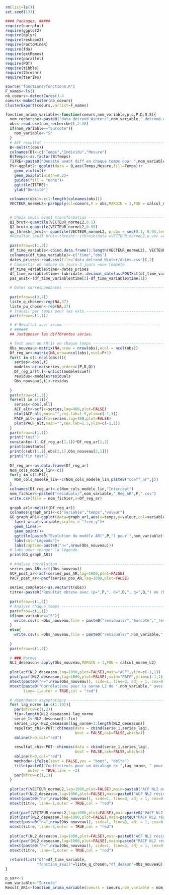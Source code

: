 ```r
rm(list=ls())
set.seed(133)

#### Packages. #####
require(corrplot)
require(ggplot2)
require(dplyr)
require(reshape2)
require(FactoMineR)
require(fda)
require(extRemes)
require(parallel)
require(POT)
require(tibble)
require(threshr)
require(tseries)
```

```r
source("fonctions/fonctions.R")
F_names<-ls()
nb_coeurs<-detectCores()-4
coeurs<-makeCluster(nb_coeurs)
clusterExport(coeurs,varlist=F_names)
```

```r
fonction_arima_variable<-function(coeurs,nom_variable,p,q,P,D,Q,S){
  nom_recherche<-paste0("data_detrend_Winter/",nom_variable,"_detrend.csv")
  obs<-read.csv(nom_recherche)[,2:38]
  if(nom_variable=="Surcote"){
    nom_variable<-"S"
  }
  # ACF resultat ------------------------------------------------------------
  B<-melt(t(obs))
  colnames(B)<-c("Temps","Individu","Mesure")
  B$Temps<-as.factor(B$Temps)
  TITRE<-paste0("Densité avant diff en chaque temps pour ",nom_variable, " en hiver")
  PV<-ggplot2::ggplot(data = B,aes(Temps,Mesure,fill=Temps))+
    geom_violin()+
    geom_boxplot(width=0.2)+
    guides(fill = "none")+
    ggtitle(TITRE)+
    ylab("Densité")
  
  colnames(obs)<-c(1:length(colnames(obs)))
  VECTEUR_normeL2<-parApply(cl=coeurs,X = obs,MARGIN = 1,FUN = calcul_norme_L2)
  

  # Choix seuil avant transformation ----------------------------------------
  Q1_brut<-quantile(VECTEUR_normeL2,0.1)
  Q2_brut<-quantile(VECTEUR_normeL2,0.95)
  qu_threshr_brut<- quantile(VECTEUR_normeL2, probs = seq(0.1, 0.95,length.out=10))
  #Resultat_seuil_brut<-threshr::ithresh(data =VECTEUR_normeL2,u_vec =qu_threshr_brut)
  
  par(mfrow=c(1,2))
  df_time_variable<-cbind.data.frame(1:length(VECTEUR_normeL2), VECTEUR_normeL2)
  colnames(df_time_variable)<-c("time","obs")
  dates_prises<-read.csv(file="data_detrend_Winter/dates.csv")[,2]
  # Convertir en nombre de jours-3 jours =une tempête.
  df_time_variable$time<-dates_prises
  df_time_variable$time<-lubridate::decimal_date(as.POSIXct(df_time_variable$time, format="%d/%m/%Y"))
  pas_unit<-(df_time_variable$time[2]-df_time_variable$time[1])

  # Dates correspondantes ---------------------------------------------------
 
  par(mfrow=c(3,4))
  liste_q_chosen<-rep(NA,37)
  liste_pu_chosen<-rep(NA,37)
  # Travail par temps pour les exts -----------------------------------------
  par(mfrow=c(1,1))

  # # Résultat avec arima -------------------------------------------
  # ######
  ## Juxtaposer les différentes séries.

  # Test avec un AR(1) en chaque temps --------------------------------------
  Obs_nouveau<-matrix(NA,nrow = nrow(obs),ncol = ncol(obs))
  Df_reg_ar<-matrix(NA,nrow=ncol(obs),ncol=P+1)
  for(t in c(1:ncol(obs))){
    series<-obs[,t]
    modele<-arima(series,order=c(P,D,Q))
    Df_reg_ar[t,]<-unlist(modele$coef)
    residus<-modele$residuals
    Obs_nouveau[,t]<-residus
  
  }
  par(mfrow=c(1,2))
  for(ell in c(1)){
    series<-obs[,ell]
    ACF_alt<-acf(x=series,lag=400,plot=FALSE)
    plot(ACF_alt,main="",cex.lab=1.5,ylim=c(-1,1))
    PACF_alt<-pacf(x=series,lag=400,plot=FALSE)
    plot(PACF_alt,main="",cex.lab=1.5,ylim=c(-1,1))
  }
  par(mfrow=c(1,1))
  print("test")
  constante<-(1-Df_reg_ar[1,1])*Df_reg_ar[1,2]
  print(constante)
  print(c(obs[1,1],obs[2,1],Obs_nouveau[2,1]))
  print("fin test")
  
  Df_reg_ar<-as.data.frame(Df_reg_ar)
  Nom_cols_modele_lin<-c()
  for(j in c(1:P)){
    Nom_cols_modele_lin<-c(Nom_cols_modele_lin,paste0("coeff_ar",j))
  }
  colnames(Df_reg_ar)<-c(Nom_cols_modele_lin,"Intercept")
  nom_fichier<-paste0("residuals/",nom_variable,"_Reg_AR",P,".csv")
  write.csv(file = nom_fichier,x=Df_reg_ar)
  
  graph_ar1<-melt(t(Df_reg_ar))
  colnames(graph_ar1)<-c("variable","temps","valeur")
  GG_graph_AR1<-ggplot(data=graph_ar1,aes(x=temps,y=valeur,col=variable))+
    facet_wrap(~variable,scales = "free_y")+
    geom_line()+
    geom_point()+
    ggtitle(paste0("Evolution du modèle AR(",P,") pour ",nom_variable))+
    labs(col="Légende")+
    labs(caption=paste0("n=",nrow(Obs_nouveau)))
  # labs pour changer la légende. 
  print(GG_graph_AR1)
  
  # Analyse corrélation -----------------------------------------------------
  series_pos_AR<-c(t(Obs_nouveau))
  ACF_post_ar<-acf(series_pos_AR,lag=1000,plot=FALSE)
  PACF_post_ar<-pacf(series_pos_AR,lag=1000,plot=FALSE)
  
  series_complete<-as.vector(t(obs))
  titre<-paste0("Resultat obtenu avec (p=",P,", d=",D,", q=",Q,") en chaque temps")
  
  par(mfrow=c(1,2))
  # Analyse chaque temps ---------------------------------------------------
  par(mfrow=c(1,1))
  if(nom_variable=="S"){
    write.csv(x =Obs_nouveau,file = paste0("residuals/","Surcote","_residuals.csv"))
  }
  else{
    write.csv(x =Obs_nouveau,file = paste0("residuals/",nom_variable,"_residus.csv"))
    
  }
  par(mfrow=c(1,2))
  
  # ### Normes
  NL2_deseason<-apply(Obs_nouveau,MARGIN = 1,FUN = calcul_norme_L2)
  
  plot(acf(NL2_deseason,lag=1000,plot=FALSE),main="ACF",ylim=c(-1,1))
  plot(pacf(NL2_deseason,lag=1000,plot=FALSE),main="PACF",ylim=c(-1,1))
  mtext(paste0("n=",nrow(Obs_nouveau)), side=1, line=3, adj = 1, cex=0.8)
  mtext(paste0("Corrélations pour la norme L2 de ",nom_variable," avec un AR(",P,")"), 
        line=-1,outer = TRUE,col = "red")

  # dépendance asymptotique -------------------------------------------------
  for( lag_norme in c(1:10)){
    par(mfrow=c(1,2))
    fin<-length(NL2_deseason)-lag_norme
    serie_1<-NL2_deseason[1:fin]
    series_lag<-NL2_deseason[lag_norme+1:length(NL2_deseason)]
    resultat_chi<-POT::chimeas(data = cbind(serie_1,series_lag),
                               boot = FALSE,ask=FALSE,which=1)
    abline(h=0,col="red")
    
    resultat_chi<-POT::chimeas(data = cbind(serie_1,series_lag),
                               boot = FALSE,ask=FALSE,which=2)
    abline(h=0,col="red")
    methode<-ifelse(test = FALSE,yes = "boot", "delta")
    title(paste0("Coefficients pour un décalage de ",lag_norme, " pour la norme de ", nom_variable," via ",methode),
          outer = TRUE,line = -2)
    par(mfrow=c(1,1))
  }
  
  plot(acf(VECTEUR_normeL2,lag=1000,plot=FALSE),main=paste0("ACF NL2 orig (",nom_variable,")"),ylim=c(-1,1))
  plot(acf(NL2_deseason,lag=1000,plot=FALSE),main=paste0("ACF NL2 résidus de (",nom_variable,")"),ylim=c(-1,1))
  mtext(paste0("n=",nrow(Obs_nouveau)), side=1, line=3, adj = 1, cex=0.8)
  mtext(titre, line=-1,outer = TRUE,col = "red")
  
  plot(pacf(VECTEUR_normeL2,lag=1000,plot=FALSE),main=paste0("PACF NL2 orig (",nom_variable,")"),ylim=c(-1,1))
  plot(pacf(NL2_deseason,lag=1000,plot=FALSE),main=paste0("PACF NL2 résidus de (",nom_variable,")"),ylim=c(-1,1))
  mtext(paste0("n=",nrow(Obs_nouveau)), side=1, line=3, adj = 1, cex=0.8)
  mtext(titre, line=-1,outer = TRUE,col = "red")
  
  plot(acf(NL2_deseason,lag=1000,plot=FALSE),main=paste0("ACF NL2 résidus de (",nom_variable,")"))
  plot(pacf(NL2_deseason,lag=1000,plot=FALSE),main=paste0("PACF NL2 résidus de (",nom_variable,")"))
  mtext(paste0("n=",nrow(Obs_nouveau)), side=1, line=3, adj = 1, cex=0.8)
  mtext(titre, line=-1,outer = TRUE,col = "red")
  
  return(list("df"=df_time_variable,
              "fonction_seuil"=liste_q_chosen,"df_deason"=Obs_nouveau))
}
```

```r
p_sar<-1
nom_variable<-"Surcote"
Result_AR1<-fonction_arima_variable(coeurs = coeurs,nom_variable = nom_variable,P=p_sar,Q=0,D=0,p=0,q=0,S=S)
```

